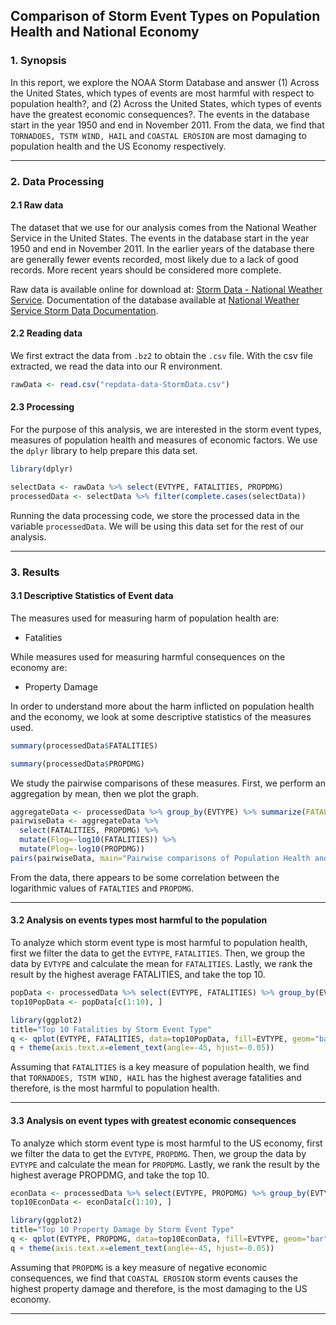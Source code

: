 ## Comparison of Storm Event Types on Population Health and National Economy

### 1. Synopsis
In this report, we explore the NOAA Storm Database and answer (1) Across the United States, which types of events are most harmful with respect to population health?, and (2) Across the United States, which types of events have the greatest economic consequences?. The events in the database start in the year 1950 and end in November 2011. From the data, we find that `TORNADOES, TSTM WIND, HAIL` and `COASTAL EROSION` are most damaging to population health and the US Economy respectively.

****

### 2. Data Processing
#### 2.1 Raw data
The dataset that we use for our analysis comes from the National Weather Service in the United States. The events in the database start in the year 1950 and end in November 2011. In the earlier years of the database there are generally fewer events recorded, most likely due to a lack of good records. More recent years should be considered more complete.

Raw data is available online for download at: [Storm Data - National Weather Service](https://d396qusza40orc.cloudfront.net/repdata%2Fdata%2FStormData.csv.bz2). Documentation of the database available at [National Weather Service Storm Data Documentation](https://d396qusza40orc.cloudfront.net/repdata%2Fpeer2_doc%2Fpd01016005curr.pdf).


#### 2.2 Reading data
We first extract the data from `.bz2` to obtain the `.csv` file. With the csv file extracted, we read the data into our R environment.

```r
rawData <- read.csv("repdata-data-StormData.csv")
```

#### 2.3 Processing
For the purpose of this analysis, we are interested in the storm event types, measures of population health and measures of economic factors. We use the `dplyr` library to help prepare this data set.

```r
library(dplyr)
```

```r
selectData <- rawData %>% select(EVTYPE, FATALITIES, PROPDMG)
processedData <- selectData %>% filter(complete.cases(selectData))
```

Running the data processing code, we store the processed data in the variable `processedData`. We will be using this data set for the rest of our analysis.

****

### 3. Results
#### 3.1 Descriptive Statistics of Event data

The measures used for measuring harm of population health are:

* Fatalities

While measures used for measuring harmful consequences on the economy are:

* Property Damage

In order to understand more about the harm inflicted on population health and the economy, we look at some descriptive statistics of the measures used.

```r
summary(processedData$FATALITIES)
```

```r
summary(processedData$PROPDMG)
```

We study the pairwise comparisons of these measures. First, we perform an aggregation by mean, then we plot the graph.

```r
aggregateData <- processedData %>% group_by(EVTYPE) %>% summarize(FATALITIES=mean(FATALITIES), PROPDMG=mean(PROPDMG))
pairwiseData <- aggregateData %>%
  select(FATALITIES, PROPDMG) %>%
  mutate(Flog=-log10(FATALITIES)) %>%
  mutate(Plog=-log10(PROPDMG))
pairs(pairwiseData, main="Pairwise comparisons of Population Health and Economic Measures")
```

From the data, there appears to be some correlation between the logarithmic values of `FATALTIES` and `PROPDMG`.

****

#### 3.2 Analysis on events types most harmful to the population

To analyze which storm event type is most harmful to population health, first we filter the data to get the `EVTYPE`, `FATALITIES`. Then, we group the data by `EVTYPE` and calculate the mean for `FATALITIES`. Lastly, we rank the result by the highest average FATALITIES, and take the top 10.

```r
popData <- processedData %>% select(EVTYPE, FATALITIES) %>% group_by(EVTYPE) %>% summarize(FATALITIES=mean(FATALITIES)) %>% arrange(desc(FATALITIES))
top10PopData <- popData[c(1:10), ]

library(ggplot2)
title="Top 10 Fatalities by Storm Event Type"
q <- qplot(EVTYPE, FATALITIES, data=top10PopData, fill=EVTYPE, geom="bar", stat="identity", main=title)
q + theme(axis.text.x=element_text(angle=-45, hjust=-0.05))
```

Assuming that `FATALITIES` is a key measure of population health, we find that `TORNADOES, TSTM WIND, HAIL` has the highest average fatalities and therefore, is the most harmful to population health.

****

#### 3.3 Analysis on event types with greatest economic consequences

To analyze which storm event type is most harmful to the US economy, first we filter the data to get the `EVTYPE`, `PROPDMG`. Then, we group the data by `EVTYPE` and calculate the mean for `PROPDMG`. Lastly, we rank the result by the highest average PROPDMG, and take the top 10.

```r
econData <- processedData %>% select(EVTYPE, PROPDMG) %>% group_by(EVTYPE) %>% summarize(PROPDMG=mean(PROPDMG)) %>% arrange(desc(PROPDMG))
top10EconData <- econData[c(1:10), ]

library(ggplot2)
title="Top 10 Property Damage by Storm Event Type"
q <- qplot(EVTYPE, PROPDMG, data=top10EconData, fill=EVTYPE, geom="bar", stat="identity", main=title)
q + theme(axis.text.x=element_text(angle=-45, hjust=-0.05))
```

Assuming that `PROPDMG` is a key measure of negative economic consequences, we find that `COASTAL EROSION` storm events causes the highest property damage and therefore, is the most damaging to the US economy.

****